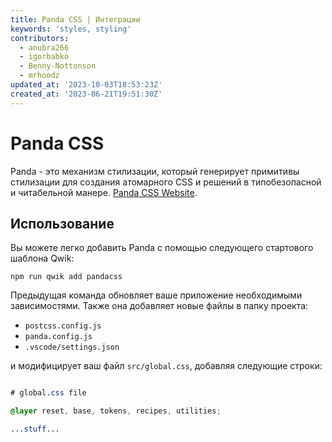 ```yaml
---
title: Panda CSS | Интеграции
keywords: 'styles, styling'
contributors:
  - anubra266
  - igorbabko
  - Benny-Nottonson
  - mrhoodz
updated_at: '2023-10-03T18:53:23Z'
created_at: '2023-06-21T19:51:30Z'
---
```


# Panda CSS

Panda - это механизм стилизации, который генерирует примитивы стилизации для создания атомарного CSS и решений в типобезопасной и читабельной манере. [Panda CSS Website](https://panda-css.com/).

## Использование

Вы можете легко добавить Panda с помощью следующего стартового шаблона Qwik:

```shell
npm run qwik add pandacss
```

Предыдущая команда обновляет ваше приложение необходимыми зависимостями. Также она добавляет новые файлы в папку проекта:

- `postcss.config.js`
- `panda.config.js`
- `.vscode/settings.json`

и модифицирует ваш файл `src/global.css`, добавляя следующие строки:

```css title="src/global.css"

# global.css file

@layer reset, base, tokens, recipes, utilities;

...stuff...

```
